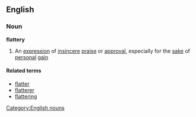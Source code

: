 ==English==
===Noun===
[[Category:English nouns]]
'''flattery'''

#An [[expression]] of [[insincere]] [[praise]] or [[approval]], especially for the [[sake]] of [[personal]] [[gain]]

====Related terms====
*[[flatter]]
*[[flatterer]]
*[[flattering]]